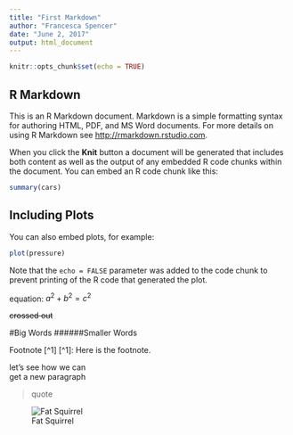 ---
title: "First Markdown"
author: "Francesca Spencer"
date: "June 2, 2017"
output: html_document
---

```{r setup, include=FALSE}
knitr::opts_chunk$set(echo = TRUE)
```

## R Markdown

This is an R Markdown document. Markdown is a simple formatting syntax for authoring HTML, PDF, and MS Word documents. For more details on using R Markdown see <http://rmarkdown.rstudio.com>.

When you click the **Knit** button a document will be generated that includes both content as well as the output of any embedded R code chunks within the document. You can embed an R code chunk like this:

```{r cars}
summary(cars)
```

## Including Plots

You can also embed plots, for example:

```{r pressure, echo=FALSE}
plot(pressure)
```

Note that the `echo = FALSE` parameter was added to the code chunk to prevent printing of the R code that generated the plot.

equation: $a^{2}+b^{2}=c^{2}$

~~crossed out~~

#Big Words
######Smaller Words

Footnote [^1]
[^1]: Here is the footnote.

let's see how we can  
get a new paragraph

>quote

![Fat Squirrel](Fat-Squirrel.jpg)
